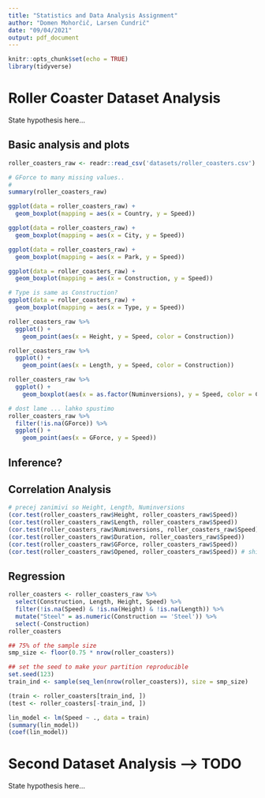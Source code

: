 ```yaml
---
title: "Statistics and Data Analysis Assignment"
author: "Domen Mohorčič, Larsen Cundrič"
date: "09/04/2021"
output: pdf_document
---
```


```r
knitr::opts_chunk$set(echo = TRUE)
library(tidyverse)
```

# Roller Coaster Dataset Analysis

State hypothesis here...


## Basic analysis and plots

```r
roller_coasters_raw <- readr::read_csv('datasets/roller_coasters.csv')
```


```r
# GForce to many missing values..
# 
summary(roller_coasters_raw)
```

```r
ggplot(data = roller_coasters_raw) +
  geom_boxplot(mapping = aes(x = Country, y = Speed))
```
```r
ggplot(data = roller_coasters_raw) +
  geom_boxplot(mapping = aes(x = City, y = Speed))
```



```r
ggplot(data = roller_coasters_raw) +
  geom_boxplot(mapping = aes(x = Park, y = Speed))
```

```r
ggplot(data = roller_coasters_raw) +
  geom_boxplot(mapping = aes(x = Construction, y = Speed))
```

```r
# Type is same as Construction?
ggplot(data = roller_coasters_raw) +
  geom_boxplot(mapping = aes(x = Type, y = Speed))
```


```r
roller_coasters_raw %>% 
  ggplot() +
    geom_point(aes(x = Height, y = Speed, color = Construction))
```


```r
roller_coasters_raw %>% 
  ggplot() +
    geom_point(aes(x = Length, y = Speed, color = Construction))
```

```r
roller_coasters_raw %>% 
  ggplot() +
    geom_boxplot(aes(x = as.factor(Numinversions), y = Speed, color = Construction))
```

```r
# dost lame ... lahko spustimo
roller_coasters_raw %>% 
  filter(!is.na(GForce)) %>% 
  ggplot() +
    geom_point(aes(x = GForce, y = Speed))
```

## Inference?



## Correlation Analysis

```r
# precej zanimivi so Height, Length, Numinversions
(cor.test(roller_coasters_raw$Height, roller_coasters_raw$Speed))
(cor.test(roller_coasters_raw$Length, roller_coasters_raw$Speed))
(cor.test(roller_coasters_raw$Numinversions, roller_coasters_raw$Speed))
(cor.test(roller_coasters_raw$Duration, roller_coasters_raw$Speed))
(cor.test(roller_coasters_raw$GForce, roller_coasters_raw$Speed))
(cor.test(roller_coasters_raw$Opened, roller_coasters_raw$Speed)) # shit
```

## Regression

```r
roller_coasters <- roller_coasters_raw %>% 
  select(Construction, Length, Height, Speed) %>% 
  filter(!is.na(Speed) & !is.na(Height) & !is.na(Length)) %>% 
  mutate("Steel" = as.numeric(Construction == 'Steel')) %>% 
  select(-Construction)
roller_coasters
```

```r
## 75% of the sample size
smp_size <- floor(0.75 * nrow(roller_coasters))

## set the seed to make your partition reproducible
set.seed(123)
train_ind <- sample(seq_len(nrow(roller_coasters)), size = smp_size)

(train <- roller_coasters[train_ind, ])
(test <- roller_coasters[-train_ind, ])
```


```r
lin_model <- lm(Speed ~ ., data = train)
(summary(lin_model))
(coef(lin_model))
```


# Second Dataset Analysis --> TODO

State hypothesis here...
